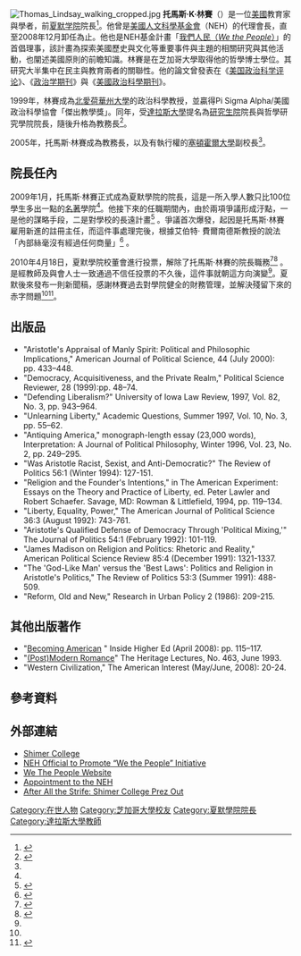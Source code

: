 [[File:Thomas_Lindsay_walking_cropped.jpg|thumb]]
'''托馬斯·K·林賽'''（{{lang-en|'''Thomas K. Lindsay'''}}）是一位[[美國|美國]]教育家與學者，前[[夏默学院|夏默学院]]院長<ref name="inauguration">{{cite web|url=http://alumni.shimer.edu/s/1028/index.aspx?calcid=772&calpgid=61&cid=933&crid=0&ecid=933&gid=1&pgid=252&sid=1028|title=Inauguration of 13th President of Shimer College|accessdate=2009-04-10|archive-date=2012-12-14|archive-url=https://archive.today/20121214231151/http://alumni.shimer.edu/s/1028/index.aspx?calcid=772&calpgid=61&cid=933&crid=0&ecid=933&gid=1&pgid=252&sid=1028|dead-url=yes}}</ref>。他曾是[[美國人文科學基金會|美國人文科學基金會]]（NEH）的代理會長，直至2008年12月卸任為止。他也是NEH基金計畫「[https://web.archive.org/web/20080625214951/http://www.wethepeople.gov/ 我們人民（''We the People''）]」的首倡理事，該計畫為探索美國歷史與文化等重要事件與主題的相關研究與其他活動，也闡述美國原則的前瞻知識。林賽是在芝加哥大學取得他的哲學博士學位。其研究大半集中在民主與教育兩者的關聯性。他的論文曾發表在《[[美国政治科学评论|美国政治科学评论]]》、《[[政治学期刊|政治学期刊]]》與《[[美國政治科學期刊|美國政治科學期刊]]》。

1999年，林賽成為[[北愛荷華州大學|北愛荷華州大學]]的政治科學教授，並贏得Pi Sigma Alpha/美國政治科學協會「傑出教學獎」。同年，受[[達拉斯大學|達拉斯大學]]提名為[[研究生院|研究生院]]院長與哲學研究學院院長，隨後升格為教務長<ref name="advocate">{{cite news|url=http://www.rcan.org/advocatearchive/082504/news5.htm|title=SHU enters new academic year with changes in two key administrative posts|work=The Catholic Advocate|date=2004-08-25|deadurl=yes|archiveurl=https://web.archive.org/web/20110718153222/http://www.rcan.org/advocatearchive/082504/news5.htm|archivedate=2011-07-18}}</ref>。


2005年，托馬斯·林賽成為教務長，以及有執行權的[[塞頓霍爾大學|塞頓霍爾大學]]副校長<ref name="advocate"/>。

== 院長任內 ==
2009年1月，托馬斯·林賽正式成為夏默學院的院長，這是一所入學人數只比100位學生多出一點的[[名著|名著]]學院<ref name="inauguration"/>。他接下來的任職期間內，由於兩項爭議形成汙點，一是他的謀略手段，二是對學校的長遠計畫<ref name="chronicle">{{cite news|author=Don Troop|title=At a Tiny College, an Epic Battle Over Academic Authority|work=Chronicle of Higher Education|url=http://chronicle.com/article/At-a-Tiny-College-an-Epic/64368/|date=2010-02-25|accessdate=2010-04-10|archive-date=2011-06-11|archive-url=https://web.archive.org/web/20110611093211/http://chronicle.com/article/At-a-Tiny-College-an-Epic/64368/|dead-url=no}}</ref> 。爭議首次爆發，起因是托馬斯·林賽雇用新進的註冊主任，而這件事處理完後，根據艾伯特· 費爾南德斯教授的說法「內部絲毫沒有經過任何商量」<ref name="chicagoweekly">{{cite news|title=Big Trouble at Little Shimer|author=Sam Feldman|work=Chicago Weekly|url=http://chicagoweekly.net/2010/03/03/big-trouble-at-little-shimer-whats-happening-to-chicagos-great-books-college/|date=2010-03-03|accessdate=2010-04-10|deadurl=yes|archiveurl=https://web.archive.org/web/20100924112109/http://chicagoweekly.net/2010/03/03/big-trouble-at-little-shimer-whats-happening-to-chicagos-great-books-college/|archivedate=2010-09-24}}</ref> 。

2010年4月18日，夏默學院校董會進行投票，解除了托馬斯·林賽的院長職務<ref name="fired">{{cite news|accessdate=2010-04-19|title=Shimer College president fired|work=Chicago Tribune|author=Ron Grossman|date=2010-04-19|url=http://www.chicagotribune.com/news/local/ct-met-shimer-college-president-0420-20100419,0,4051577.story|archive-date=2013-01-02|archive-url=https://archive.today/20130102043928/http://www.chicagotribune.com/news/local/ct-met-shimer-college-president-0420-20100419,0,4051577.story}}</ref><ref name="oldschool">{{cite news|work=Inside Higher Ed|title=Old School Shimer|author=Jack Stripling|url=http://www.insidehighered.com/news/2010/04/21/shimer|date=2010-04-21|accessdate=2011-05-22|archive-date=2017-01-15|archive-url=https://web.archive.org/web/20170115222114/https://www.insidehighered.com/news/2010/04/21/shimer|dead-url=no}}</ref> 。是經教師及與會人士一致通過不信任投票的不久後，這件事就朝這方向演變<ref name="fired"/>。夏默後來發布一則新聞稿，感謝林賽過去對學院健全的財務管理，並解決殘留下來的赤字問題<ref name="oldschool"/><ref name="stepsdown">{{cite web|url=http://www.shimer.edu/upload/Shimer-President-Steps-Down.pdf|title=Shimer College President Steps Down|accessdate=2010-04-26|deadurl=yes|archiveurl=https://web.archive.org/web/20100524193739/http://www.shimer.edu/upload/Shimer-President-Steps-Down.pdf|archivedate=2010-05-24}}</ref>。

== 出版品 ==
*"Aristotle's Appraisal of Manly Spirit: Political and Philosophic Implications," American Journal of Political Science, 44 (July 2000): pp. 433–448.
*"Democracy, Acquisitiveness, and the Private Realm," Political Science Reviewer, 28 (1999):pp. 48–74.
*"Defending Liberalism?" University of Iowa Law Review, 1997, Vol. 82, No. 3, pp. 943–964.
*"Unlearning Liberty," Academic Questions, Summer 1997, Vol. 10, No. 3, pp. 55–62.
*"Antiquing America," monograph-length essay (23,000 words), Interpretation: A Journal of Political Philosophy, Winter 1996, Vol. 23, No. 2, pp. 249–295.
*"Was Aristotle Racist, Sexist, and Anti-Democratic?" The Review of Politics 56:1 (Winter 1994): 127-151.
*"Religion and the Founder's Intentions," in The American Experiment: Essays on the Theory and Practice of Liberty, ed. Peter Lawler and Robert Schaefer. Savage, MD: Rowman & Littlefield, 1994, pp. 119–134.
*"Liberty, Equality, Power," The American Journal of Political Science 36:3 (August 1992): 743-761.
*"Aristotle's Qualified Defense of Democracy Through 'Political Mixing,'" The Journal of Politics 54:1 (February 1992): 101-119.
*"James Madison on Religion and Politics: Rhetoric and Reality," American Political Science Review 85:4 (December 1991): 1321-1337.
*"The 'God-Like Man' versus the 'Best Laws': Politics and Religion in Aristotle's Politics," The Review of Politics 53:3 (Summer 1991): 488-509.
*"Reform, Old and New," Research in Urban Policy 2 (1986): 209-215.

== 其他出版著作 ==
*"[http://www.insidehighered.com/views/2008/04/25/lindsay Becoming American] {{Wayback|url=http://www.insidehighered.com/views/2008/04/25/lindsay |date=20200806105412 }}"  Inside Higher Ed (April 2008): pp. 115–117.
*"[https://web.archive.org/web/20081029050033/http://www.heritage.org/Research/Religion/HL463.cfm  (Post)Modern Romance]" The Heritage Lectures, No. 463, June 1993.
*"Western Civilization," The American Interest (May/June, 2008): 20-24.

== 參考資料 ==
{{reflist}}

== 外部連結 ==
*[http://www.shimer.edu Shimer College] {{Wayback|url=http://www.shimer.edu/ |date=20110320144833 }}
*[http://www.newsroom.ucr.edu/cgi-bin/display.cgi?id=1680 NEH Official to Promote “We the People” Initiative] {{Wayback|url=http://www.newsroom.ucr.edu/cgi-bin/display.cgi?id=1680 |date=20071210212302 }}
*[https://web.archive.org/web/20080625214951/http://www.wethepeople.gov/ We The People Website]
*[https://web.archive.org/web/20110106154219/http://www.neh.gov//news/archive/20041216.html Appointment to the NEH]
*[http://www.chicagoreader.com/TheBlog/archives/2010/04/20/after-all-the-strife-shimer-college-prez-out/   After All the Strife: Shimer College Prez Out] {{Wayback|url=http://www.chicagoreader.com/TheBlog/archives/2010/04/20/after-all-the-strife-shimer-college-prez-out/ |date=20101125011820 }}

{{Shimer presidents}}

{{DEFAULTSORT:Lindsay, Thomas}}
[[Category:在世人物|Category:在世人物]]
<!--[[Category:Year_of_birth_missing_(living_people)|Category:Year of birth missing (living people)]]-->
[[Category:芝加哥大學校友|Category:芝加哥大學校友]]
[[Category:夏默學院院長|Category:夏默學院院長]]
<!--[[Category:University_of_Northern_Iowa_faculty|Category:University of Northern Iowa faculty]]-->
[[Category:達拉斯大學教師|Category:達拉斯大學教師]]
<!--[[Category:Seton_Hall_University_faculty|Category:Seton Hall University faculty]]-->